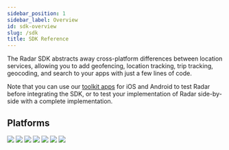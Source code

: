 ```yaml
---
sidebar_position: 1
sidebar_label: Overview
id: sdk-overview
slug: /sdk
title: SDK Reference
---
```



The Radar SDK abstracts away cross-platform differences between location services, allowing you to add geofencing, location tracking, trip tracking, geocoding, and search to your apps with just a few lines of code.

Note that you can use our [toolkit apps](/toolkit) for iOS and Android to test Radar before integrating the SDK, or to test your implementation of Radar side-by-side with a complete implementation.

## Platforms

<div className="deck">
  <LinkCard linkTo="./ios">
    <TileCard title="iOS">
      <img className="logo sdk-logo" src="https://images.ctfassets.net/f2vbu16fzuly/5nxMfOV1AEV42ukkHiNEqY/005508c8f85c145079d37634b937daa0/sdk-ios.png"/>
    </TileCard>
  </LinkCard>
  <LinkCard linkTo="./android">
    <TileCard title="Android">
      <img className="logo sdk-logo" src="https://images.ctfassets.net/f2vbu16fzuly/1h7LIGOy91PGb9OIlJkvhq/40ab496e9cee48a3791ef4839a44add3/sdk-android.png"/>
    </TileCard>
  </LinkCard>
  <LinkCard linkTo="./react-native">
    <TileCard title="React Native">
      <img className="logo sdk-logo" src="https://images.ctfassets.net/f2vbu16fzuly/qbwztcZOOUmwmTPXcCmX4/e98763cecf860e99db6396ddc663645a/sdk-react-native.png"/>
    </TileCard>
  </LinkCard>
  <LinkCard linkTo="./web">
    <TileCard title="Web">
      <img className="logo sdk-logo" src="https://images.ctfassets.net/f2vbu16fzuly/1MR4TnCTsc6CraImsULmb7/943ff0729468bfdf803bb044cdb31322/sdk-web.png"/>
      </TileCard>
  </LinkCard>
  <LinkCard linkTo="./cordova">
    <TileCard title="Cordova">
      <img className="logo sdk-logo" src="https://images.ctfassets.net/f2vbu16fzuly/2OrYoemP0eAsp7EtiO11tY/85d43c98638e48e682283c15e4320621/sdk-cordova.png"/>
    </TileCard>
  </LinkCard>
  <LinkCard linkTo="./capacitor">
    <TileCard title="Capacitor">
      <img className="logo sdk-logo" src="https://images.ctfassets.net/f2vbu16fzuly/3mdbgE2n1kOqPU0IYSstD9/29a131d4bbaa1f332191043a733492d0/sdk-capacitor.png"/>
    </TileCard>
  </LinkCard>
  <LinkCard linkTo="./flutter">
    <TileCard title="Flutter">
      <img className="logo sdk-logo" src="https://images.ctfassets.net/f2vbu16fzuly/2ksvV5vl7uIFnuamcsMeSR/d3d3aa4864badc74942be3bbaca20b42/sdk-flutter.png"/>
    </TileCard>
  </LinkCard>
</div>
